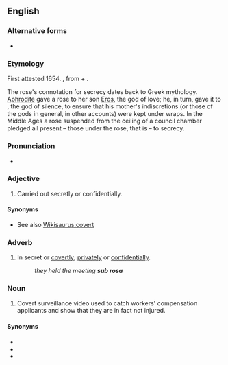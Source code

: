 ==English==
{{wikipedia}}

===Alternative forms===
* {{l|en|subrosa}} {{qualifier|noun}}

===Etymology===
First attested 1654. {{borrowing|en|la|sub rosā||under the rose}}, from {{m|la|sub||under}} + {{m|la|rosā||rose}}.

The rose's connotation for secrecy dates back to Greek mythology. [[Aphrodite]] gave a rose to her son [[Eros]], the god of love; he, in turn, gave it to {{w|Harpocrates}}, the god of silence, to ensure that his mother's indiscretions (or those of the gods in general, in other accounts) were kept under wraps. In the Middle Ages a rose suspended from the ceiling of a council chamber pledged all present – those under the rose, that is – to secrecy.

===Pronunciation===
* {{IPA|/ˌsʌb.ˈɹəʊ.zə/|lang=en}}

===Adjective===
{{head|en|adjective}}

# Carried out secretly or confidentially.

====Synonyms====
* See also [[Wikisaurus:covert]]

===Adverb===
{{head|en|adverb}}

# In secret or [[covertly]]; [[privately]] or [[confidentially]].
#: ''they held the meeting '''sub rosa'''''

===Noun===
{{head|en|noun}}

# {{lb|en|slang|in workers' compensation cases}} Covert surveillance video used to catch workers' compensation applicants and show that they are in fact not injured.

====Synonyms====
* {{l|en|behind the scenes}}
* {{l|en|under the rose}}
* {{l|en|under the table}}